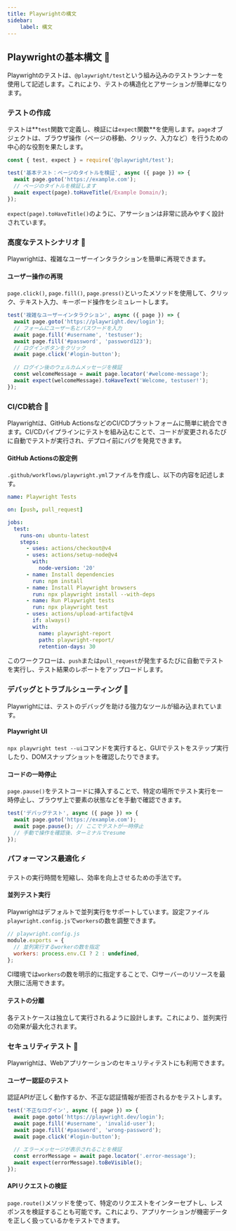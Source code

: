 ```yaml
---
title: Playwrightの構文
sidebar:
    label: 構文
---
```


## Playwrightの基本構文 🧪
Playwrightのテストは、`@playwright/test`という組み込みのテストランナーを使用して記述します。これにより、テストの構造化とアサーションが簡単になります。

### テストの作成
テストは**`test`関数で定義し、検証には`expect`関数**を使用します。`page`オブジェクトは、ブラウザ操作（ページの移動、クリック、入力など）を行うための中心的な役割を果たします。

```javascript
const { test, expect } = require('@playwright/test');

test('基本テスト：ページのタイトルを検証', async ({ page }) => {
  await page.goto('https://example.com');
  // ページのタイトルを検証します
  await expect(page).toHaveTitle(/Example Domain/);
});
```

`expect(page).toHaveTitle()`のように、アサーションは非常に読みやすく設計されています。

### 高度なテストシナリオ 🎯
Playwrightは、複雑なユーザーインタラクションを簡単に再現できます。

#### ユーザー操作の再現
`page.click()`, `page.fill()`, `page.press()`といったメソッドを使用して、クリック、テキスト入力、キーボード操作をシミュレートします。

```javascript
test('複雑なユーザーインタラクション', async ({ page }) => {
  await page.goto('https://playwright.dev/login');
  // フォームにユーザー名とパスワードを入力
  await page.fill('#username', 'testuser');
  await page.fill('#password', 'password123');
  // ログインボタンをクリック
  await page.click('#login-button');
  
  // ログイン後のウェルカムメッセージを検証
  const welcomeMessage = await page.locator('#welcome-message');
  await expect(welcomeMessage).toHaveText('Welcome, testuser!');
});
```

### CI/CD統合 🤝
Playwrightは、GitHub ActionsなどのCI/CDプラットフォームに簡単に統合できます。CI/CDパイプラインにテストを組み込むことで、コードが変更されるたびに自動でテストが実行され、デプロイ前にバグを発見できます。

#### GitHub Actionsの設定例
`.github/workflows/playwright.yml`ファイルを作成し、以下の内容を記述します。

```yaml
name: Playwright Tests

on: [push, pull_request]

jobs:
  test:
    runs-on: ubuntu-latest
    steps:
      - uses: actions/checkout@v4
      - uses: actions/setup-node@v4
        with:
          node-version: '20'
      - name: Install dependencies
        run: npm install
      - name: Install Playwright browsers
        run: npx playwright install --with-deps
      - name: Run Playwright tests
        run: npx playwright test
      - uses: actions/upload-artifact@v4
        if: always()
        with:
          name: playwright-report
          path: playwright-report/
          retention-days: 30
```

このワークフローは、`push`または`pull_request`が発生するたびに自動でテストを実行し、テスト結果のレポートをアップロードします。

### デバッグとトラブルシューティング 🐞
Playwrightには、テストのデバッグを助ける強力なツールが組み込まれています。

#### Playwright UI
`npx playwright test --ui`コマンドを実行すると、GUIでテストをステップ実行したり、DOMスナップショットを確認したりできます。

#### コードの一時停止
`page.pause()`をテストコードに挿入することで、特定の場所でテスト実行を一時停止し、ブラウザ上で要素の状態などを手動で確認できます。

```javascript
test('デバッグテスト', async ({ page }) => {
  await page.goto('https://example.com');
  await page.pause(); // ここでテストが一時停止
  // 手動で操作を確認後、ターミナルでresume
});
```

### パフォーマンス最適化 ⚡️
テストの実行時間を短縮し、効率を向上させるための手法です。

#### 並列テスト実行
Playwrightはデフォルトで並列実行をサポートしています。設定ファイル`playwright.config.js`で`workers`の数を調整できます。

```javascript
// playwright.config.js
module.exports = {
  // 並列実行するworkerの数を指定
  workers: process.env.CI ? 2 : undefined,
};
```

CI環境では`workers`の数を明示的に指定することで、CIサーバーのリソースを最大限に活用できます。

#### テストの分離
各テストケースは独立して実行されるように設計します。これにより、並列実行の効果が最大化されます。

### セキュリティテスト 🔐
Playwrightは、Webアプリケーションのセキュリティテストにも利用できます。

#### ユーザー認証のテスト
認証APIが正しく動作するか、不正な認証情報が拒否されるかをテストします。

```javascript
test('不正なログイン', async ({ page }) => {
  await page.goto('https://playwright.dev/login');
  await page.fill('#username', 'invalid-user');
  await page.fill('#password', 'wrong-password');
  await page.click('#login-button');
  
  // エラーメッセージが表示されることを検証
  const errorMessage = await page.locator('.error-message');
  await expect(errorMessage).toBeVisible();
});
```

#### APIリクエストの検証
`page.route()`メソッドを使って、特定のリクエストをインターセプトし、レスポンスを検証することも可能です。これにより、アプリケーションが機密データを正しく扱っているかをテストできます。